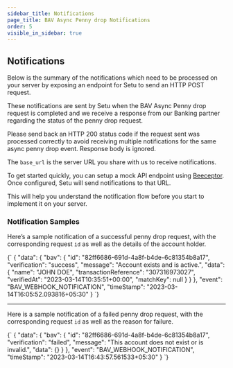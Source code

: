 ```yaml
---
sidebar_title: Notifications
page_title: BAV Async Penny drop Notifications
order: 5
visible_in_sidebar: true
---
```


## Notifications

Below is the summary of the notifications which need to be processed on your server by exposing an endpoint for Setu to send an HTTP POST request.

These notifications are sent by Setu when the BAV Async Penny drop request is completed and we receive a response from our Banking partner regarding the status of the penny drop request.

<Callout type="tip">
    Please send back an HTTP 200 status code if the request sent was processed
    correctly to avoid receiving multiple notifications for the same async penny drop
    event. Response body is ignored.
</Callout>
<br />

The `base_url` is the server URL you share with us to receive notifications.

To get started quickly, you can setup a mock API endpoint using <a href="https://beeceptor.com/" target="_blank">Beeceptor</a>. Once configured, Setu will send notifications to that URL.

This will help you understand the notification flow before you start to implement it on your server.

### Notification Samples

Here’s a sample notification of a successful penny drop request, with the corresponding request `id` as well as the details of the account holder.

<CodeBlockWithCopy language="json">
    {`
  {
  "data": {
    "bav": {
      "id": "82ff6686-691d-4a8f-b4de-6c81354b8a17",
      "verification": "success",
      "message": "Account exists and is active.",
      "data": {
        "name": "JOHN DOE",
        "transactionReference": "307316973027",
        "verifiedAt": "2023-03-14T10:35:51+00:00",
        "matchKey": null
      }
    }
  },
  "event": "BAV_WEBHOOK_NOTIFICATION",
  "timeStamp": "2023-03-14T16:05:52.093816+05:30"
}
  `}
</CodeBlockWithCopy>

<hr class="tertiary" />

Here is a sample notification of a failed penny drop request, with the corresponding request `id` as well as the reason for failure.

<CodeBlockWithCopy language="json">
    {`
  {
  "data": {
    "bav": {
      "id": "82ff6686-691d-4a8f-b4de-6c81354b8a17",
      "verification": "failed",
      "message": "This account does not exist or is invalid.",
      "data": {}
    }
  },
  "event": "BAV_WEBHOOK_NOTIFICATION",
  "timeStamp": "2023-03-14T16:43:57.561533+05:30"
}
  `}
</CodeBlockWithCopy>



<WasPageHelpful />
